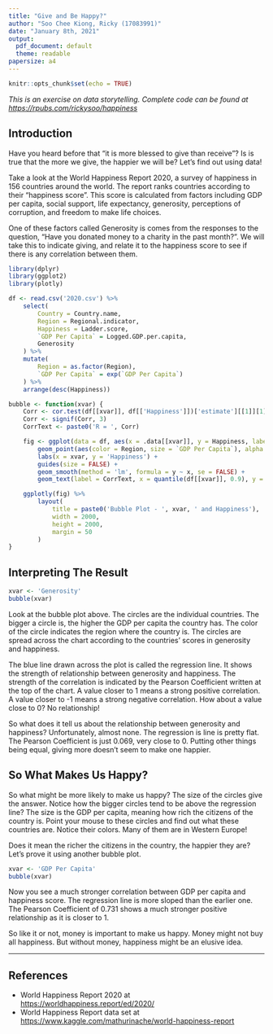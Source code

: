 ---
title: "Give and Be Happy?"
author: "Soo Chee Kiong, Ricky (17083991)"
date: "January 8th, 2021"
output:
  pdf_document: default
  theme: readable
papersize: a4
---

```{r setup, include=FALSE}
knitr::opts_chunk$set(echo = TRUE)
```

*This is an exercise on data storytelling. Complete code can be found at <a href="https://rpubs.com/rickysoo/happiness" target="_blank">https://rpubs.com/rickysoo/happiness</a>*

## Introduction

Have you heard before that "it is more blessed to give than receive"? Is is true that the more we give, the happier we will be? Let's find out using data!

Take a look at the World Happiness Report 2020, a survey of happiness in 156 countries around the world. The report ranks countries according to their "happiness score". This score is calculated from factors including GDP per capita, social support, life expectancy, generosity, perceptions of corruption, and freedom to make life choices.

One of these factors called Generosity is comes from the responses to the question, "Have you donated money to a charity in the past month?". We will take this to indicate giving, and relate it to the happiness score to see if there is any correlation between them.

```{r message=FALSE}
library(dplyr)
library(ggplot2)
library(plotly)

df <- read.csv('2020.csv') %>%
    select(
        Country = Country.name,
        Region = Regional.indicator,
        Happiness = Ladder.score,
        `GDP Per Capita` = Logged.GDP.per.capita,
        Generosity
    ) %>%
    mutate(
        Region = as.factor(Region),
        `GDP Per Capita` = exp(`GDP Per Capita`)
    ) %>%
    arrange(desc(Happiness))
```


```{r}
bubble <- function(xvar) {
    Corr <- cor.test(df[[xvar]], df[['Happiness']])['estimate'][[1]][1]
    Corr <- signif(Corr, 3)
    CorrText <- paste0('R = ', Corr)

    fig <- ggplot(data = df, aes(x = .data[[xvar]], y = Happiness, label = Country)) +
        geom_point(aes(color = Region, size = `GDP Per Capita`), alpha = 0.8) +
        labs(x = xvar, y = 'Happiness') +
        guides(size = FALSE) +
        geom_smooth(method = 'lm', formula = y ~ x, se = FALSE) +
        geom_text(label = CorrText, x = quantile(df[[xvar]], 0.9), y = max(df[['Happiness']]))

    ggplotly(fig) %>%
        layout(
            title = paste0('Bubble Plot - ', xvar, ' and Happiness'),
            width = 2000,
            height = 2000,
            margin = 50
        )
}
```

## Interpreting The Result

```{r echo=TRUE}
xvar <- 'Generosity'
bubble(xvar)
```

Look at the bubble plot above. The circles are the individual countries. The bigger a circle is, the higher the GDP per capita the country has. The color of the circle indicates the region where the country is. The circles are spread across the chart according to the countries' scores in generosity and happiness. 

The blue line drawn across the plot is called the regression line. It shows the strength of relationship between generosity and happiness. The strength of the correlation is indicated by the Pearson Coefficient written at the top of the chart. A value closer to 1 means a strong positive correlation. A value closer to -1 means a strong negative correlation. How about a value close to 0? No relationship!

So what does it tell us about the relationship between generosity and happiness? Unfortunately, almost none. The regression is line is pretty flat. The Pearson Coefficient is just 0.069, very close to 0. Putting other things being equal, giving more doesn't seem to make one happier.

## So What Makes Us Happy?

So what might be more likely to make us happy? The size of the circles give the answer. Notice how the bigger circles tend to be above the regression line? The size is the GDP per capita, meaning how rich the citizens of the country is. Point your mouse to these circles and find out what these countries are. Notice their colors. Many of them are in Western Europe!

Does it mean the richer the citizens in the country, the happier they are? Let's prove it using another bubble plot.

```{r echo=TRUE}
xvar <- 'GDP Per Capita'
bubble(xvar)
```

Now you see a much stronger correlation between GDP per capita and happiness score. The regression line is more sloped than the earlier one. The Pearson Coefficient of 0.731 shows a much stronger positive relationship as it is closer to 1.

So like it or not, money is important to make us happy. Money might not buy all happiness. But without money, happiness might be an elusive idea.

---

## References

- World Happiness Report 2020 at <a href="https://worldhappiness.report/ed/2020/" target="_blank">https://worldhappiness.report/ed/2020/</a>
- World Happiness Report data set at <a href="https://www.kaggle.com/mathurinache/world-happiness-report" target="_blank">https://www.kaggle.com/mathurinache/world-happiness-report</a>
